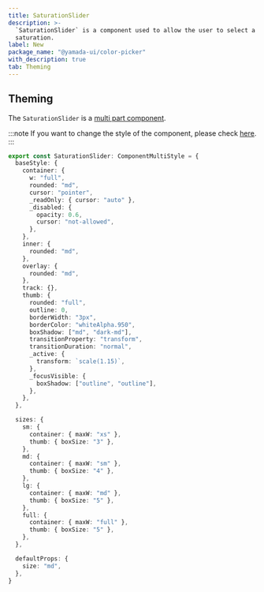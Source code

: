 ```yaml
---
title: SaturationSlider
description: >-
  `SaturationSlider` is a component used to allow the user to select a color
  saturation.
label: New
package_name: "@yamada-ui/color-picker"
with_description: true
tab: Theming
---
```


## Theming

The `SaturationSlider` is a [multi part component](/styled-system/theming/component-styles#multi-part-components).

:::note
If you want to change the style of the component, please check [here](/styled-system/theming/customize-theme#changing-the-style-of-components).
:::

```ts
export const SaturationSlider: ComponentMultiStyle = {
  baseStyle: {
    container: {
      w: "full",
      rounded: "md",
      cursor: "pointer",
      _readOnly: { cursor: "auto" },
      _disabled: {
        opacity: 0.6,
        cursor: "not-allowed",
      },
    },
    inner: {
      rounded: "md",
    },
    overlay: {
      rounded: "md",
    },
    track: {},
    thumb: {
      rounded: "full",
      outline: 0,
      borderWidth: "3px",
      borderColor: "whiteAlpha.950",
      boxShadow: ["md", "dark-md"],
      transitionProperty: "transform",
      transitionDuration: "normal",
      _active: {
        transform: `scale(1.15)`,
      },
      _focusVisible: {
        boxShadow: ["outline", "outline"],
      },
    },
  },

  sizes: {
    sm: {
      container: { maxW: "xs" },
      thumb: { boxSize: "3" },
    },
    md: {
      container: { maxW: "sm" },
      thumb: { boxSize: "4" },
    },
    lg: {
      container: { maxW: "md" },
      thumb: { boxSize: "5" },
    },
    full: {
      container: { maxW: "full" },
      thumb: { boxSize: "5" },
    },
  },

  defaultProps: {
    size: "md",
  },
}
```
